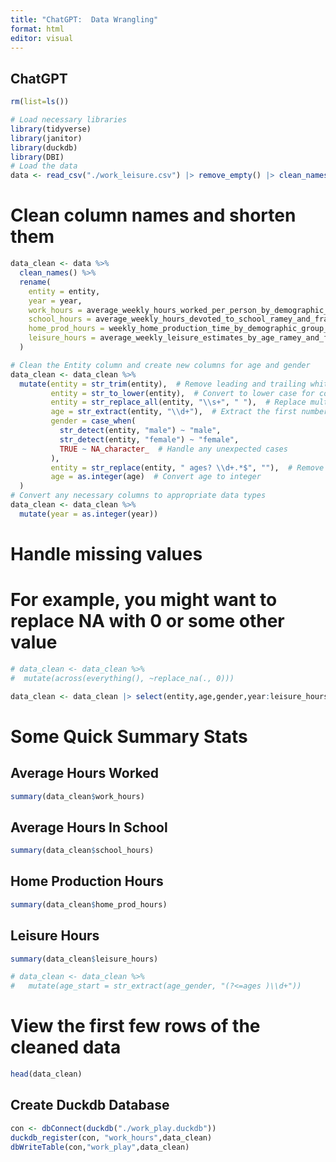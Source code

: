 ```yaml
---
title: "ChatGPT:  Data Wrangling"
format: html
editor: visual
---
```


## ChatGPT

```r
rm(list=ls())

# Load necessary libraries
library(tidyverse)
library(janitor)
library(duckdb)
library(DBI)
# Load the data
data <- read_csv("./work_leisure.csv") |> remove_empty() |> clean_names()
```

# Clean column names and shorten them
```r
data_clean <- data %>%
  clean_names() %>%
  rename(
    entity = entity,
    year = year,
    work_hours = average_weekly_hours_worked_per_person_by_demographic_group_ramey_and_francis_2009,
    school_hours = average_weekly_hours_devoted_to_school_ramey_and_francis_2009,
    home_prod_hours = weekly_home_production_time_by_demographic_group_ramey_and_francis_2009,
    leisure_hours = average_weekly_leisure_estimates_by_age_ramey_and_francis_2009
  )

# Clean the Entity column and create new columns for age and gender
data_clean <- data_clean %>%
  mutate(entity = str_trim(entity),  # Remove leading and trailing whitespace
         entity = str_to_lower(entity),  # Convert to lower case for consistency
         entity = str_replace_all(entity, "\\s+", " "),  # Replace multiple spaces with a single space
         age = str_extract(entity, "\\d+"),  # Extract the first number (age)
         gender = case_when(
           str_detect(entity, "male") ~ "male",
           str_detect(entity, "female") ~ "female",
           TRUE ~ NA_character_  # Handle any unexpected cases
         ),
         entity = str_replace(entity, " ages? \\d+.*$", ""),  # Remove age and gender from the entity column
         age = as.integer(age)  # Convert age to integer
  )
# Convert any necessary columns to appropriate data types
data_clean <- data_clean %>%
  mutate(year = as.integer(year))
```

# Handle missing values
# For example, you might want to replace NA with 0 or some other value
```r
# data_clean <- data_clean %>%
#  mutate(across(everything(), ~replace_na(., 0)))

data_clean <- data_clean |> select(entity,age,gender,year:leisure_hours)
```

# Some Quick Summary Stats
## Average Hours Worked
```r
summary(data_clean$work_hours)
```
## Average Hours In School
```r
summary(data_clean$school_hours)
```
## Home Production Hours
```r
summary(data_clean$home_prod_hours)
```
## Leisure Hours
```r
summary(data_clean$leisure_hours)
```
```r
# data_clean <- data_clean %>%
#   mutate(age_start = str_extract(age_gender, "(?<=ages )\\d+"))
```
# View the first few rows of the cleaned data
```r
head(data_clean)
```

## Create Duckdb Database

```r
con <- dbConnect(duckdb("./work_play.duckdb"))
duckdb_register(con, "work_hours",data_clean)
dbWriteTable(con,"work_play",data_clean)
```
